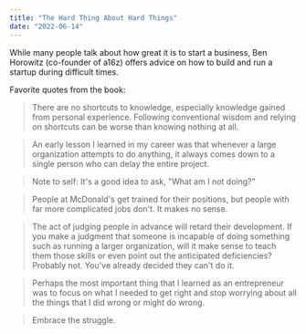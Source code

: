 ```yaml
---
title: "The Hard Thing About Hard Things"
date: "2022-06-14"
---
```


While many people talk about how great it is to start a business, Ben Horowitz (co-founder of a16z) offers advice on how to build and run a startup during difficult times.

Favorite quotes from the book:

> There are no shortcuts to knowledge, especially knowledge gained from personal experience. Following conventional wisdom and relying on shortcuts can be worse than knowing nothing at all.

> An early lesson I learned in my career was that whenever a large organization attempts to do anything, it always comes down to a single person who can delay the entire project.

> Note to self: It's a good idea to ask, "What am I not doing?"

> People at McDonald's get trained for their positions, but people with far more complicated jobs don't. It makes no sense.

> The act of judging people in advance will retard their development. If you make a judgment that someone is incapable of doing something such as running a larger organization, will it make sense to teach them those skills or even point out the anticipated deficiencies? Probably not. You've already decided they can't do it.

> Perhaps the most important thing that I learned as an entrepreneur was to focus on what I needed to get right and stop worrying about all the things that I did wrong or might do wrong.

> Embrace the struggle.
